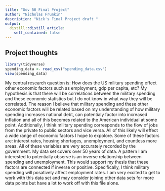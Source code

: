 ```yaml
---
title: "Gov 50 Final Project"
author: "Nicholas Frumkin"
description: "Nick's Final Project draft "
output:
  distill::distill_article:
    self_contained: false
---
```




## Project thoughts


```r
library(tidyverse)
spending_data <- read_csv("spending_data.csv")
view(spending_data)
```

My central research question is: How does the US military spending effect other economic factors such as employment, gdp per capita, etc? My hypothesis is that there will be correlations between the military spending and these economic statistics but I do not know in what way they will be correlated. The reason I believe that military spending and these other economic factors will be related based on my understanding of how military spending increases national debt, can potentialy factor into increased inflation and all of this becomes related to the American individual at some point. Additionally, I think military spending corresponds to the flow of jobs from the private to public sectors and vice versa. All of this likely will effect a wide range of economic factors I hope to expolore. Some of these factors are: interest rates, housing shortages, unemployment, and countless more areas. All of these variables are very accurately recorded by the government. My data set covers over 50 years of data. A pattern I am interested to potentially observe is an inverse relationship between spending and unemployment. This would support my thesis that these factors are connected if inverse or positive. Specifically, I think military spending will posatively affect employment rates. I am very excited to get to work with this data set and may consider joining other data sets for more data points but have a lot to work off with this file alone. 





